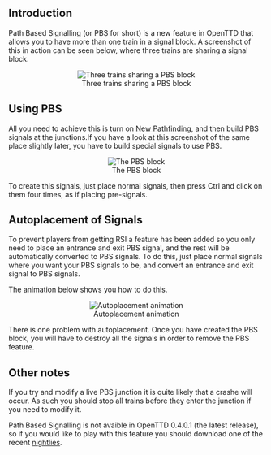==Introduction==
Path Based Signalling (or PBS for short) is a new feature in OpenTTD that allows you to have more than one train in a signal block. A screenshot of this in action can be seen below, where three trains are sharing a signal block.

<center>[[File:en/Archive/Manual/Pbs1.png|center|frame|Three trains sharing a PBS block]]</center>

==Using PBS==
All you need to achieve this is turn on [[en/Archive/Manual/Settings/New global pathfinding|New Pathfinding]], and then build PBS signals at the junctions.If you have a look at this screenshot of the same place slightly later, you have to build special signals to use PBS.

<center>[[File:en/Archive/Manual/Pbs2.png|center|frame|The PBS block]]</center>

To create this signals, just place normal signals, then press Ctrl and click on them four times, as if placing pre-signals.

==Autoplacement of Signals==
To prevent players from getting RSI a feature has been added so you only need to place an entrance and exit PBS signal, and the rest will be automatically converted to PBS signals. To do this, just place normal signals where you want your PBS signals to be, and convert an entrance and exit signal to PBS signals.

The animation below shows you how to do this.

<center>[[File:en/Archive/Manual/Pbs.gif|center|frame|Autoplacement animation]]</center>

There is one problem with autoplacement. Once you have created the PBS block, you will have to destroy all the signals in order to remove the PBS feature.

==Other notes==
If you try and modify a live PBS junction it is quite likely that a crashe will occur. As such you should stop all trains before they enter the junction if you need to modify it.

Path Based Signalling is not avaible in OpenTTD 0.4.0.1 (the latest release), so if you would like to play with this feature you should download one of the recent [[en/Archive/Community/Nightly build|nightlies]].